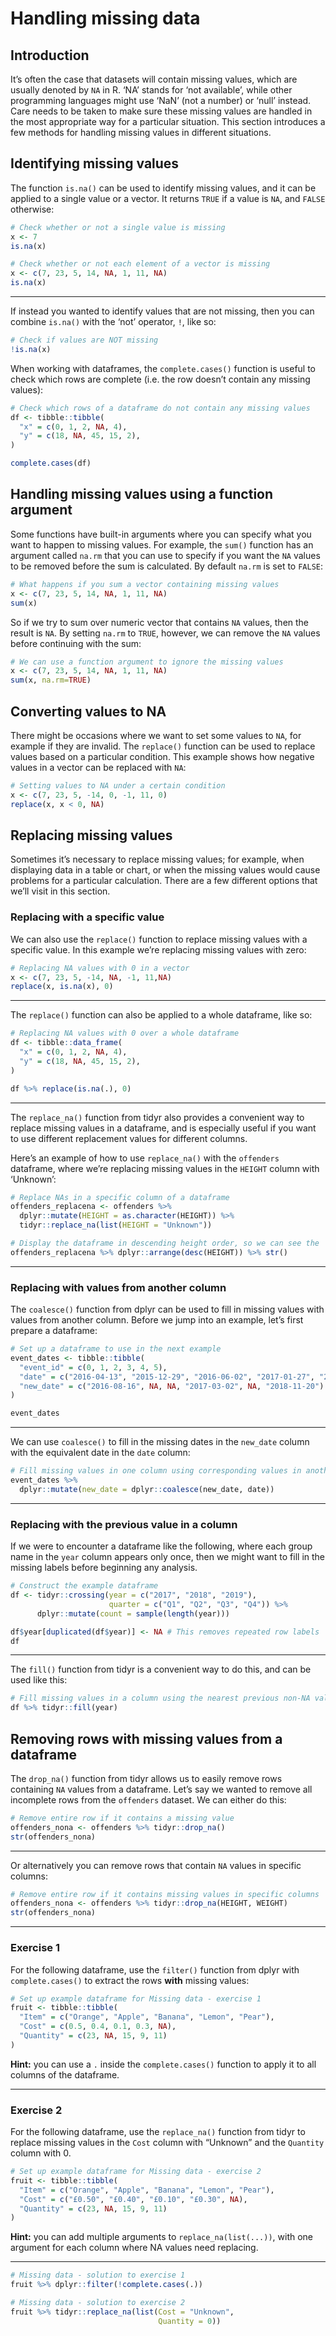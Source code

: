 # Handling missing data

## Introduction

It's often the case that datasets will contain missing values, which are usually denoted by `NA` in R. 'NA' stands for 'not available', while other programming languages might use 'NaN' (not a number) or 'null' instead. Care needs to be taken to make sure these missing values are handled in the most appropriate way for a particular situation. This section introduces a few methods for handling missing values in different situations.


## Identifying missing values

The function `is.na()` can be used to identify missing values, and it can be applied to a single value or a vector. It returns `TRUE` if a value is `NA`, and `FALSE` otherwise:

```r
# Check whether or not a single value is missing
x <- 7
is.na(x)

# Check whether or not each element of a vector is missing
x <- c(7, 23, 5, 14, NA, 1, 11, NA)
is.na(x)
```

---

If instead you wanted to identify values that are not missing, then you can combine `is.na()` with the 'not' operator, `!`, like so:
```r
# Check if values are NOT missing
!is.na(x)
```

When working with dataframes, the `complete.cases()` function is useful to check which rows are complete (i.e. the row doesn't contain any missing values):

```r
# Check which rows of a dataframe do not contain any missing values
df <- tibble::tibble(
  "x" = c(0, 1, 2, NA, 4),
  "y" = c(18, NA, 45, 15, 2),
)

complete.cases(df)
```


## Handling missing values using a function argument

Some functions have built-in arguments where you can specify what you want to happen to missing values. For example, the `sum()` function has an argument called `na.rm` that you can use to specify if you want the `NA` values to be removed before the sum is calculated. By default `na.rm` is set to `FALSE`:

```r
# What happens if you sum a vector containing missing values
x <- c(7, 23, 5, 14, NA, 1, 11, NA)
sum(x)
```

So if we try to sum over numeric vector that contains `NA` values, then the result is `NA`. By setting `na.rm` to `TRUE`, however, we can remove the `NA` values before continuing with the sum:

```r
# We can use a function argument to ignore the missing values
x <- c(7, 23, 5, 14, NA, 1, 11, NA)
sum(x, na.rm=TRUE)
```


## Converting values to NA

There might be occasions where we want to set some values to `NA`, for example if they are invalid. The `replace()` function can be used to replace values based on a particular condition. This example shows how negative values in a vector can be replaced with `NA`:

```r
# Setting values to NA under a certain condition
x <- c(7, 23, 5, -14, 0, -1, 11, 0)
replace(x, x < 0, NA)
```


## Replacing missing values

Sometimes it's necessary to replace missing values; for example, when displaying data in a table or chart, or when the missing values would cause problems for a particular calculation. There are a few different options that we'll visit in this section.


### Replacing with a specific value

We can also use the `replace()` function to replace missing values with a specific value. In this example we're replacing missing values with zero:

```r
# Replacing NA values with 0 in a vector
x <- c(7, 23, 5, -14, NA, -1, 11,NA)
replace(x, is.na(x), 0)
```

---

The `replace()` function can also be applied to a whole dataframe, like so:

```r
# Replacing NA values with 0 over a whole dataframe
df <- tibble::data_frame(
  "x" = c(0, 1, 2, NA, 4),
  "y" = c(18, NA, 45, 15, 2),
)

df %>% replace(is.na(.), 0)
```

---

The `replace_na()` function from tidyr also provides a convenient way to replace missing values in a dataframe, and is especially useful if you want to use different replacement values for different columns.

Here's an example of how to use `replace_na()` with the `offenders` dataframe, where we're replacing missing values in the `HEIGHT` column with 'Unknown':
```r
# Replace NAs in a specific column of a dataframe
offenders_replacena <- offenders %>%
  dplyr::mutate(HEIGHT = as.character(HEIGHT)) %>%
  tidyr::replace_na(list(HEIGHT = "Unknown"))

# Display the dataframe in descending height order, so we can see the 'Unknown' values
offenders_replacena %>% dplyr::arrange(desc(HEIGHT)) %>% str()
```


---

### Replacing with values from another column

The `coalesce()` function from dplyr can be used to fill in missing values with values from another column. Before we jump into an example, let's first prepare a dataframe:

```r
# Set up a dataframe to use in the next example
event_dates <- tibble::tibble(
  "event_id" = c(0, 1, 2, 3, 4, 5),
  "date" = c("2016-04-13", "2015-12-29", "2016-06-02", "2017-01-27", "2015-10-21", "2018-03-15"),
  "new_date" = c("2016-08-16", NA, NA, "2017-03-02", NA, "2018-11-20")
)

event_dates
```

---

We can use `coalesce()` to fill in the missing dates in the `new_date` column with the equivalent date in the `date` column:

```r
# Fill missing values in one column using corresponding values in another column
event_dates %>%
  dplyr::mutate(new_date = dplyr::coalesce(new_date, date))
```

---

### Replacing with the previous value in a column

If we were to encounter a dataframe like the following, where each group name in the `year` column appears only once, then we might want to fill in the missing labels before beginning any analysis.

```r
# Construct the example dataframe
df <- tidyr::crossing(year = c("2017", "2018", "2019"),
                      quarter = c("Q1", "Q2", "Q3", "Q4")) %>%
      dplyr::mutate(count = sample(length(year)))

df$year[duplicated(df$year)] <- NA # This removes repeated row labels
df
```

---

The `fill()` function from tidyr is a convenient way to do this, and can be used like this:

```r
# Fill missing values in a column using the nearest previous non-NA value from the same column
df %>% tidyr::fill(year)
```


## Removing rows with missing values from a dataframe

The `drop_na()` function from tidyr allows us to easily remove rows containing `NA` values from a dataframe. Let's say we wanted to remove all incomplete rows from the `offenders` dataset. We can either do this:

```r
# Remove entire row if it contains a missing value
offenders_nona <- offenders %>% tidyr::drop_na()
str(offenders_nona)
```

---

Or alternatively you can remove rows that contain `NA` values in specific columns:

```r
# Remove entire row if it contains missing values in specific columns
offenders_nona <- offenders %>% tidyr::drop_na(HEIGHT, WEIGHT)
str(offenders_nona)
```


---

### Exercise 1

For the following dataframe, use the `filter()` function from dplyr with `complete.cases()` to extract the rows **with** missing values:

```r
# Set up example dataframe for Missing data - exercise 1
fruit <- tibble::tibble(
  "Item" = c("Orange", "Apple", "Banana", "Lemon", "Pear"),
  "Cost" = c(0.5, 0.4, 0.1, 0.3, NA),
  "Quantity" = c(23, NA, 15, 9, 11)
)
```

**Hint:** you can use a `.` inside the `complete.cases()` function to apply it to all columns of the dataframe.

---

### Exercise 2

For the following dataframe, use the `replace_na()` function from tidyr to replace missing values in the `Cost` column with "Unknown" and the `Quantity` column with 0.

```r
# Set up example dataframe for Missing data - exercise 2
fruit <- tibble::tibble(
  "Item" = c("Orange", "Apple", "Banana", "Lemon", "Pear"),
  "Cost" = c("£0.50", "£0.40", "£0.10", "£0.30", NA),
  "Quantity" = c(23, NA, 15, 9, 11)
)
```

**Hint:** you can add multiple arguments to `replace_na(list(...))`, with one argument for each column where NA values need replacing.


---

```r
# Missing data - solution to exercise 1
fruit %>% dplyr::filter(!complete.cases(.))
```

```r
# Missing data - solution to exercise 2
fruit %>% tidyr::replace_na(list(Cost = "Unknown",
                                 Quantity = 0))
```

